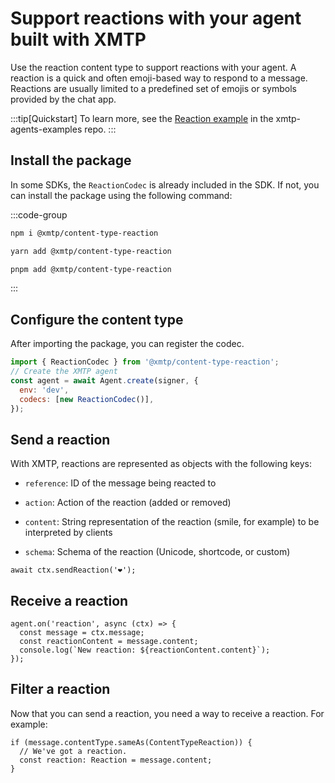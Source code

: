 # Support reactions with your agent built with XMTP

Use the reaction content type to support reactions with your agent. A reaction is a quick and often emoji-based way to respond to a message. Reactions are usually limited to a predefined set of emojis or symbols provided by the chat app.

:::tip[Quickstart]
To learn more, see the [Reaction example](https://github.com/ephemeraHQ/xmtp-agent-examples/tree/main/examples/xmtp-thinking-reaction) in the xmtp-agents-examples repo.
:::

## Install the package

In some SDKs, the `ReactionCodec` is already included in the SDK. If not, you can install the package using the following command:

:::code-group

```bash [npm]
npm i @xmtp/content-type-reaction
```

```bash [yarn]
yarn add @xmtp/content-type-reaction
```

```bash [pnpm]
pnpm add @xmtp/content-type-reaction
```

:::

## Configure the content type

After importing the package, you can register the codec.

```jsx [Node]
import { ReactionCodec } from '@xmtp/content-type-reaction';
// Create the XMTP agent
const agent = await Agent.create(signer, {
  env: 'dev',
  codecs: [new ReactionCodec()],
});
```

## Send a reaction

With XMTP, reactions are represented as objects with the following keys:

- `reference`: ID of the message being reacted to

- `action`: Action of the reaction (added or removed)

- `content`: String representation of the reaction (smile, for example) to be interpreted by clients

- `schema`: Schema of the reaction (Unicode, shortcode, or custom)

```tsx [Node]
await ctx.sendReaction('❤️');
```

## Receive a reaction

```tsx [Node]
agent.on('reaction', async (ctx) => {
  const message = ctx.message;
  const reactionContent = message.content;
  console.log(`New reaction: ${reactionContent.content}`);
});
```

## Filter a reaction

Now that you can send a reaction, you need a way to receive a reaction. For example:

```tsx [Node]
if (message.contentType.sameAs(ContentTypeReaction)) {
  // We've got a reaction.
  const reaction: Reaction = message.content;
}
```

